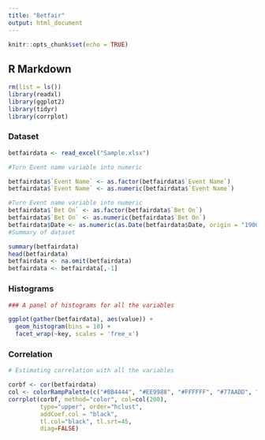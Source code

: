 ---
title: "Betfair"
output: html_document
---

```{r setup, include=FALSE}
knitr::opts_chunk$set(echo = TRUE)
```

## R Markdown

```{r, echo=FALSE}
rm(list = ls())
library(readxl)
library(ggplot2)
library(tidyr)
library(corrplot)
```

### Dataset
```{r, echo=FALSE}
betfairdata <- read_excel("Sample.xlsx")

#Turn Event name variable into numeric

betfairdata$`Event Name` <- as.factor(betfairdata$`Event Name`)
betfairdata$`Event Name` <- as.numeric(betfairdata$`Event Name`)

#Turn Event name variable into numeric
betfairdata$`Bet On` <- as.factor(betfairdata$`Bet On`)
betfairdata$`Bet On` <- as.numeric(betfairdata$`Bet On`)
betfairdata$Date <- as.numeric(as.Date(betfairdata$Date, origin = "1900-01-01"))
#Summary of dataset

summary(betfairdata)
head(betfairdata)
betfairdata <- na.omit(betfairdata)
betfairdata <- betfairdata[,-1]
```

### Histograms
```{r, echo=FALSE}

### A panel of histograms for all the variables

ggplot(gather(betfairdata), aes(value)) + 
  geom_histogram(bins = 10) + 
  facet_wrap(~key, scales = 'free_x')
```

### Correlation
```{r, echo=FALSE}

# Estimating correlation with all the variables

corbf <- cor(betfairdata)
col <- colorRampPalette(c("#BB4444", "#EE9988", "#FFFFFF", "#77AADD", "#4477AA"))
corrplot(corbf, method="color", col=col(200),  
         type="upper", order="hclust", 
         addCoef.col = "black", 
         tl.col="black", tl.srt=45, 
         diag=FALSE)

```